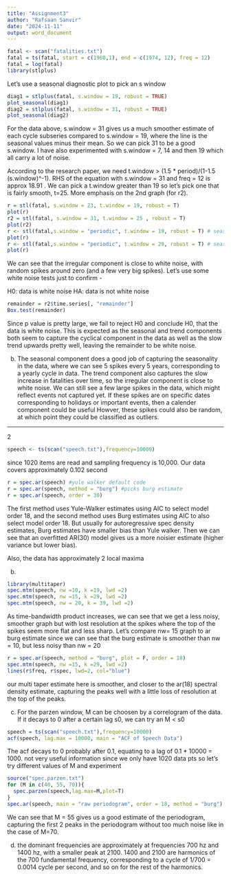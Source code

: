 ```yaml
---
title: "Assignment3"
author: "Rafsaan Sanvir"
date: "2024-11-11"
output: word_document
---
```


```r
fatal <- scan("fatalities.txt")
fatal = ts(fatal, start = c(1960,1), end = c(1974, 12), freq = 12)
fatal = log(fatal)
library(stlplus)
```

Let's use a seasonal diagnostic plot to pick an s window 
```r
diag1 = stlplus(fatal, s.window = 19, robust = TRUE)
plot_seasonal(diag1)
diag2 = stlplus(fatal, s.window = 31, robust = TRUE)
plot_seasonal(diag2)
```
For the data above, s.window = 31 gives us a much smoother estimate of each cycle 
subseries compared to s.window = 19, where the line is the seasonal values minus 
their mean. So we can pick 31 to be a good s.window. I have also experimented with
s.window = 7, 14 and then 19 which all carry a lot of noise.

According to the research paper, we need t.window > (1.5 * period)/(1-1.5 (s.window)^-1). 
RHS of the equation with s.window = 31 and freq = 12 is approx 18.91 . We can pick 
a t.window greater than 19 so let's pick one that is fairly smooth, t=25. 
More emphasis on the 2nd graph (for r2). 


```r
r = stl(fatal, s.window = 23, t.window = 19, robust = T)
plot(r)
r2 = stl(fatal, s.window = 31, t.window = 25 , robust = T)
plot(r2)
r <- stl(fatal,s.window = "periodic", t.window = 19, robust = T) # seasonal periodic
plot(r)
r <- stl(fatal,s.window = "periodic", t.window = 29, robust = T) # seasonal periodic
plot(r)
```
We can see that the irregular component is close to white noise, with random 
spikes around zero (and a few very big spikes). 
Let's use some white noise tests just to confirm - 

H0: data is white noise 
HA: data is not white noise 
```r
remainder = r2$time.series[, "remainder"]
Box.test(remainder)
```
Since p value is pretty large, we fail to reject H0 and conclude H0, that the 
data is white noise. This is expected as the seasonal and trend components both 
seem to capture the cyclical component in the data as well as the slow trend 
upwards pretty well, leaving the remainder to be white noise. 


b) 
The seasonal component does a good job of capturing the seasonality in the data, 
where we can see 5 spikes every 5 years, corresponding to a yearly cycle in data. 
The trend component also captures the slow increase in fatalities over time, so 
the irregular component is close to white noise. We can still see a few large 
spikes in the data, which might reflect events not captured yet. If these spikes 
are on specific dates corresponding to holidays or important events, then a 
calender component could be useful 
Howver, these spikes could also be random, at which point they could be classified 
as outliers.

________________________________________________________________________________
2

```r
speech <- ts(scan("speech.txt"),frequency=10000)
```
since 1020 items are read and sampling frequency is 10,000. Our data covers 
approximately 0.102 second 

```r
r = spec.ar(speech) #yule walker default code 
r = spec.ar(speech, method = "burg") #picks burg estimate
r = spec.ar(speech, order = 30)
```
The first method uses Yule-Walker estimates using AIC to select model order 18, 
and the second method uses Burg estimates using AIC to also select model order 18. 
But usually for autoregressive spec density estimates, Burg estimates have smaller 
bias than Yule walker. Then we can see that an overfitted AR(30) model gives us a 
more noisier estimate (higher variance but lower bias). 

Also, the data has approximately 2 local maxima

b) 
```r
library(multitaper)
spec.mtm(speech, nw =10, k =19, lwd =2)
spec.mtm(speech, nw =15, k =29, lwd =2)
spec.mtm(speech, nw = 20, k = 39, lwd =2)

```
As time-bandwidth product increases, we can see that we get a less noisy, smoother 
graph but with lost resolution at the spikes where the top of the spikes seem 
more flat and less sharp. Let's compare nw= 15 graph to ar burg estimate since we 
can see that the burg estimate is smoother than nw = 10, but less noisy than nw = 20

```r
r = spec.ar(speech, method = "burg", plot = F, order = 18)
spec.mtm(speech, nw =15, k =29, lwd =2)
lines(r$freq, r$spec, lwd=2, col="blue")

```
our multi taper estimate here is smoother, and closer to the ar(18) spectral 
density estimate, capturing the peaks well with a little loss of resolution at 
the top of the peaks. 

c) 
For the parzen window, M can be choosen by a correlogram of the data. If it decays 
to 0 after a certain lag s0, we can try an M < s0
```r
speech = ts(scan("speech.txt"),frequency=10000)
acf(speech, lag.max = 10000, main = "ACF of Speech Data")
```
The acf decays to 0 probably after 0.1, equating to a lag of 
0.1 * 10000 = 1000. not very useful information since we only have 1020 data pts 
so let's try different values of M and experiment

```r
source("spec.parzen.txt")
for (M in c(40, 55, 70)){
  spec.parzen(speech,lag.max=M,plot=T)
}
spec.ar(speech, main = "raw periodogram", order = 18, method = "burg")
```

We can see that M = 55 gives us a good estimate of the periodogram, capturing the 
first 2 peaks in the periodogram without too much noise like in the case of M=70.

d) the dominant frequencies are approximately at frequencies 700 hz and 1400 hz,
with  a smaller peak at 2100. 1400 and 2100 are harmonics of the 700 fundamental 
frequency,  corresponding to a cycle of 1/700 = 0.0014 cycle per second, and so 
on for the rest of the harmonics. 




